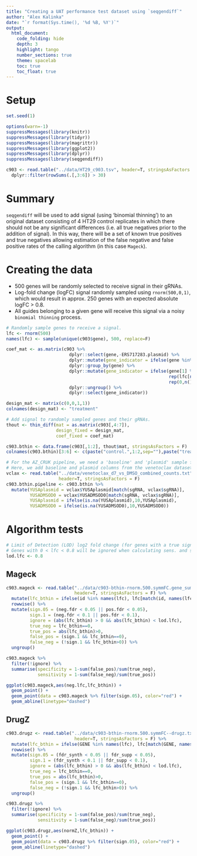 ```yaml
---
title: "Creating a UAT performance test dataset using `seqgendiff`"
author: "Alex Kalinka"
date: "`r format(Sys.time(), '%d %B, %Y')`"
output:
  html_document:
    code_folding: hide
    depth: 3
    highlight: tango
    number_sections: true
    theme: spacelab
    toc: true
    toc_float: true
---
```


# Setup

```r
set.seed(1)

options(warn=-1)
suppressMessages(library(knitr))
suppressMessages(library(tidyr))
suppressMessages(library(magrittr))
suppressMessages(library(ggplot2))
suppressMessages(library(dplyr))
suppressMessages(library(seqgendiff))

c903 <- read.table("../data/HT29_c903.tsv", header=T, stringsAsFactors = F)[,c(1:7)] %>%
  dplyr::filter(rowSums(.[,3:6]) > 30)

```

# Summary

`seqgendiff` will be used to add signal (using 'binomial thinning') to an original dataset consisting of 4 HT29 control replicates in which there should not be any significant differences (i.e. all true negatives prior to the addition of signal). In this way, there will be a set of known true positives and true negatives allowing estimation of the false negative and false positive rates of the calling algorithm (in this case `Mageck`).

# Creating the data

* 500 genes will be randomly selected to receive signal in their gRNAs.
* Log-fold change (logFC) signal randomly sampled using `rnorm(500,0,1)`, which would result in approx. 250 genes with an expected absolute logFC > 0.8.
* All guides belonging to a given gene will receive this signal via a noisy `binomial thinning` process.

```r
# Randomly sample genes to receive a signal.
lfc <- rnorm(500)
names(lfc) <- sample(unique(c903$gene), 500, replace=F)

coef_mat <- as.matrix(c903 %>%
                        dplyr::select(gene,-ERS717283.plasmid) %>%
                        dplyr::mutate(gene_indicator = ifelse(gene %in% names(lfc),1,0)) %>%
                        dplyr::group_by(gene) %>%
                        dplyr::mutate(gene_indicator = ifelse(gene[1] %in% names(lfc),
                                                              rep(lfc[names(lfc)==gene[1]],n()),
                                                              rep(0,n()))) %>%
                        dplyr::ungroup() %>%
                        dplyr::select(gene_indicator))

design_mat <- matrix(c(0,0,1,1))
colnames(design_mat) <- "treatment"

# Add signal to randomly sampled genes and their gRNAs.
thout <- thin_diff(mat = as.matrix(c903[,4:7]), 
                   design_fixed = design_mat, 
                   coef_fixed = coef_mat)

c903.bthin <- data.frame(c903[,1:2], thout$mat, stringsAsFactors = F)
colnames(c903.bthin)[3:6] <- c(paste("control.",1:2,sep=""),paste("treat.",1:2,sep=""))

```

```r
# For the AZ_CRUK pipeline, we need a 'baseline' and 'plasmid' sample for a resistance screen.
# Here, we add baseline and plasmid columns from the venetoclax datasets.
vclax <- read.table("../data/venetoclax_d7_vs_DMSO_combined_counts.txt", 
                    header=T, stringsAsFactors = F)
c903.bthin.pipeline <- c903.bthin %>%
  mutate(YUSAplasmid = vclax$YUSAplasmid[match(sgRNA, vclax$sgRNA)],
         YUSADMSOD0 = vclax$YUSADMSOD0[match(sgRNA, vclax$sgRNA)],
         YUSAplasmid = ifelse(is.na(YUSAplasmid),10,YUSAplasmid),
         YUSADMSOD0 = ifelse(is.na(YUSADMSOD0),10,YUSADMSOD0))

```

# Algorithm tests

```r
# Limit of Detection (LOD) log2 fold change (for genes with a true signal).
# Genes with 0 < lfc < 0.8 will be ignored when calculating sens. and spec.
lod.lfc <- 0.8
```

## Mageck

```r
c903.mageck <- read.table("../data/c903-bthin-rnorm.500.symmFC.gene_summary.txt",
                          header=T, stringsAsFactors = F) %>%
  mutate(lfc_bthin = ifelse(id %in% names(lfc), lfc[match(id, names(lfc))], 0)) %>%
  rowwise() %>%
  mutate(sign.05 = (neg.fdr < 0.05 || pos.fdr < 0.05),
         sign.1 = (neg.fdr < 0.1 || pos.fdr < 0.1),
         ignore = (abs(lfc_bthin) > 0 && abs(lfc_bthin) < lod.lfc),
         true_neg = lfc_bthin==0,
         true_pos = abs(lfc_bthin)>0,
         false_pos = (sign.1 && lfc_bthin==0),
         false_neg = (!sign.1 && lfc_bthin>0)) %>%
  ungroup()

c903.mageck %>%
  filter(!ignore) %>%
  summarise(specificity = 1-sum(false_pos)/sum(true_neg),
            sensitivity = 1-sum(false_neg)/sum(true_pos))

ggplot(c903.mageck,aes(neg.lfc,lfc_bthin)) +
  geom_point() +
  geom_point(data = c903.mageck %>% filter(sign.05), color="red") +
  geom_abline(linetype="dashed")

```

## DrugZ

```r
c903.drugz <- read.table("../data/c903-bthin-rnorm.500.symmFC--drugz.txt",
                          header=T, stringsAsFactors = F) %>%
  mutate(lfc_bthin = ifelse(GENE %in% names(lfc), lfc[match(GENE, names(lfc))], 0)) %>%
  rowwise() %>%
  mutate(sign.05 = (fdr_synth < 0.05 || fdr_supp < 0.05),
         sign.1 = (fdr_synth < 0.1 || fdr_supp < 0.1),
         ignore = (abs(lfc_bthin) > 0 && abs(lfc_bthin) < lod.lfc),
         true_neg = lfc_bthin==0,
         true_pos = abs(lfc_bthin)>0,
         false_pos = (sign.1 && lfc_bthin==0),
         false_neg = (!sign.1 && lfc_bthin>0)) %>%
  ungroup()

c903.drugz %>%
  filter(!ignore) %>%
  summarise(specificity = 1-sum(false_pos)/sum(true_neg),
            sensitivity = 1-sum(false_neg)/sum(true_pos))

ggplot(c903.drugz,aes(normZ,lfc_bthin)) +
  geom_point() +
  geom_point(data = c903.drugz %>% filter(sign.05), color="red") +
  geom_abline(linetype="dashed")

```


